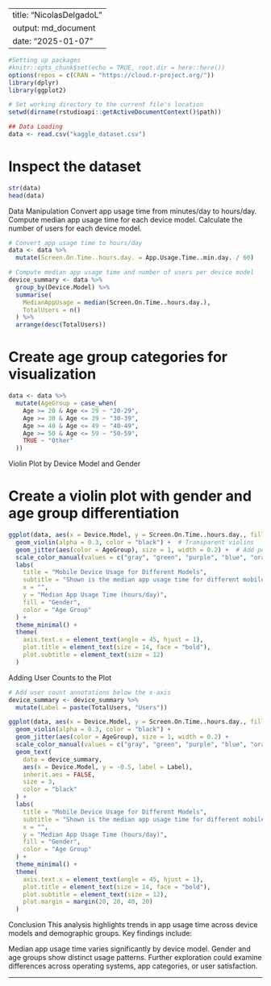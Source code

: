 
---
title: "NicolasDelgadoL"
output: md_document
date: "2025-01-07"
---

```r
#Setting up packages
#knitr::opts_chunk$set(echo = TRUE, root.dir = here::here())
options(repos = c(CRAN = "https://cloud.r-project.org/"))
library(dplyr)
library(ggplot2)
```


```r
# Set working directory to the current file's location
setwd(dirname(rstudioapi::getActiveDocumentContext()$path))
```

```r
## Data Loading
data <- read.csv("kaggle_dataset.csv")
```

# Inspect the dataset
```r

str(data)
head(data)
```

Data Manipulation
Convert app usage time from minutes/day to hours/day.
Compute median app usage time for each device model.
Calculate the number of users for each device model.


```r
# Convert app usage time to hours/day
data <- data %>%
  mutate(Screen.On.Time..hours.day. = App.Usage.Time..min.day. / 60)
```

```r
# Compute median app usage time and number of users per device model
device_summary <- data %>%
  group_by(Device.Model) %>%
  summarise(
    MedianAppUsage = median(Screen.On.Time..hours.day.),
    TotalUsers = n()
  ) %>%
  arrange(desc(TotalUsers))
```

# Create age group categories for visualization
```r
data <- data %>%
  mutate(AgeGroup = case_when(
    Age >= 20 & Age <= 29 ~ "20-29",
    Age >= 30 & Age <= 39 ~ "30-39",
    Age >= 40 & Age <= 49 ~ "40-49",
    Age >= 50 & Age <= 59 ~ "50-59",
    TRUE ~ "Other"
  ))
```

Violin Plot by Device Model and Gender

# Create a violin plot with gender and age group differentiation
```r
ggplot(data, aes(x = Device.Model, y = Screen.On.Time..hours.day., fill = Gender)) +
  geom_violin(alpha = 0.3, color = "black") +  # Transparent violins
  geom_jitter(aes(color = AgeGroup), size = 1, width = 0.2) +  # Add points for age groups
  scale_color_manual(values = c("gray", "green", "purple", "blue", "orange")) +  # Custom colors for age groups
  labs(
    title = "Mobile Device Usage for Different Models",
    subtitle = "Shown is the median app usage time for different mobile devices, differentiated by gender and age group",
    x = "",
    y = "Median App Usage Time (hours/day)",
    fill = "Gender",
    color = "Age Group"
  ) +
  theme_minimal() +
  theme(
    axis.text.x = element_text(angle = 45, hjust = 1),
    plot.title = element_text(size = 14, face = "bold"),
    plot.subtitle = element_text(size = 12)
  )
```

Adding User Counts to the Plot
```r
# Add user count annotations below the x-axis
device_summary <- device_summary %>%
  mutate(Label = paste(TotalUsers, "Users"))

ggplot(data, aes(x = Device.Model, y = Screen.On.Time..hours.day., fill = Gender)) +
  geom_violin(alpha = 0.3, color = "black") +
  geom_jitter(aes(color = AgeGroup), size = 1, width = 0.2) +
  scale_color_manual(values = c("gray", "green", "purple", "blue", "orange")) +
  geom_text(
    data = device_summary,
    aes(x = Device.Model, y = -0.5, label = Label),
    inherit.aes = FALSE,
    size = 3,
    color = "black"
  ) +
  labs(
    title = "Mobile Device Usage for Different Models",
    subtitle = "Shown is the median app usage time for different mobile devices, differentiated by gender and age group",
    x = "",
    y = "Median App Usage Time (hours/day)",
    fill = "Gender",
    color = "Age Group"
  ) +
  theme_minimal() +
  theme(
    axis.text.x = element_text(angle = 45, hjust = 1),
    plot.title = element_text(size = 14, face = "bold"),
    plot.subtitle = element_text(size = 12),
    plot.margin = margin(20, 20, 40, 20)
  )
```

Conclusion
This analysis highlights trends in app usage time across device models and demographic groups. Key findings include:

Median app usage time varies significantly by device model.
Gender and age groups show distinct usage patterns.
Further exploration could examine differences across operating systems, app categories, or user satisfaction.

---


